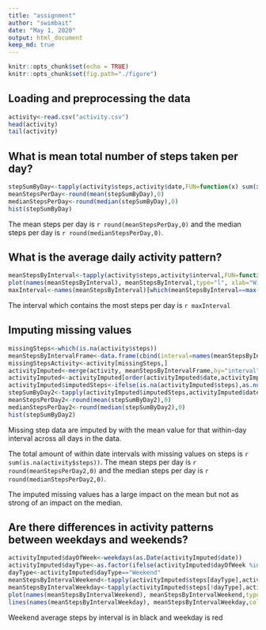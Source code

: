 ---
title: "assignment"
author: "swimbait"
date: "May 1, 2020"
output: html_document
keep_md: true
---

```{r setup, include=TRUE}
knitr::opts_chunk$set(echo = TRUE)
knitr::opts_chunk$set(fig.path="./figure")
```

## Loading and preprocessing the data
```{r echo=TRUE}
activity<-read.csv("activity.csv")
head(activity)
tail(activity)
```
## What is mean total number of steps taken per day?
```{r echo=TRUE}
stepSumByDay<-tapply(activity$steps,activity$date,FUN=function(x) sum(x, na.rm=T))
meanStepsPerDay<-round(mean(stepSumByDay),0)
medianStepsPerDay<-round(median(stepSumByDay),0)
hist(stepSumByDay)
```

The mean steps per day is `r round(meanStepsPerDay,0)` and the median steps per day is `r round(medianStepsPerDay,0)`.

## What is the average daily activity pattern?
```{r echo=TRUE}
meanStepsByInterval<-tapply(activity$steps,activity$interval,FUN=function(x) mean(x,na.rm=T))
plot(names(meanStepsByInterval), meanStepsByInterval,type="l", xlab="Within-Day Interval")
maxInterval<-names(meanStepsByInterval)[which(meanStepsByInterval==max(meanStepsByInterval))]
```

The interval which contains the most steps per day is `r maxInterval`

## Imputing missing values
```{r echo=TRUE}
missingSteps<-which(is.na(activity$steps))
meanStepsByIntervalFrame<-data.frame(cbind(interval=names(meanStepsByInterval),meanSteps=round(meanStepsByInterval,0)))
missingStepsActivity<-activity[missingSteps,]
activityImputed<-merge(activity, meanStepsByIntervalFrame,by="interval",all.y=F)
activityImputed<-activityImputed[order(activityImputed$date,activityImputed$interval),]
activityImputed$imputedSteps<-ifelse(is.na(activityImputed$steps),as.numeric(as.vector(activityImputed$meanSteps)),activityImputed$steps)
stepSumByDay2<-tapply(activityImputed$imputedSteps,activityImputed$date,FUN=function(x) sum(x, na.rm=T))
meanStepsPerDay2<-round(mean(stepSumByDay2),0)
medianStepsPerDay2<-round(median(stepSumByDay2),0)
hist(stepSumByDay2)

```

Missing step data are imputed by with the mean value for that within-day interval across all days in the data.  

The total amount of within date intervals with missing values on steps is `r sum(is.na(activity$steps))`.
The mean steps per day is `r round(meanStepsPerDay2,0)` and the median steps per day is `r round(medianStepsPerDay2,0)`.

The imputed missing values has a large impact on the mean but not as strong of an impact on the median.

## Are there differences in activity patterns between weekdays and weekends?
```{r echo=TRUE}
activityImputed$dayOfWeek<-weekdays(as.Date(activityImputed$date))
activityImputed$dayType<-as.factor(ifelse(activityImputed$dayOfWeek %in% c("Sunday","Saturday"),"Weekend","Weekday"))
dayType<-activityImputed$dayType=="Weekend"
meanStepsByIntervalWeekend<-tapply(activityImputed$steps[dayType],activity$interval[dayType],FUN=function(x) mean(x,na.rm=T))
meanStepsByIntervalWeekday<-tapply(activityImputed$steps[!dayType],activity$interval[!dayType],FUN=function(x) mean(x,na.rm=T))
plot(names(meanStepsByIntervalWeekend), meanStepsByIntervalWeekend,type="l", xlab="Within-Day Interval",lwd=1.5)
lines(names(meanStepsByIntervalWeekday), meanStepsByIntervalWeekday,col="red")
```

Weekend average steps by interval is in black and weekday is red
